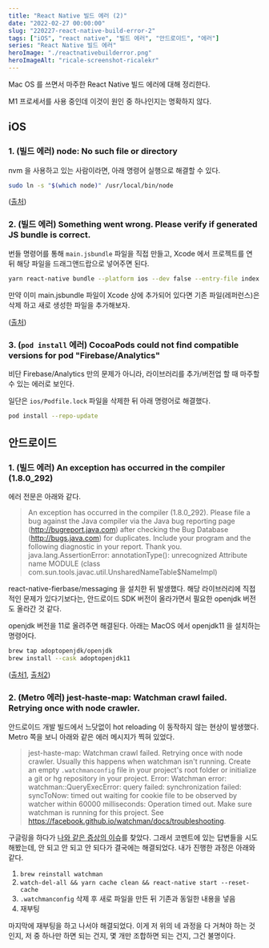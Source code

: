 ```yaml
---
title: "React Native 빌드 에러 (2)"
date: "2022-02-27 00:00:00"
slug: "220227-react-native-build-error-2"
tags: ["iOS", "react native", "빌드 에러", "안드로이드", "에러"]
series: "React Native 빌드 에러"
heroImage: "./reactnativebuilderror.png"
heroImageAlt: "ricale-screenshot-ricalekr"
---
```


Mac OS 를 쓰면서 마주한 React Native 빌드 에러에 대해 정리한다.

M1 프로세서를 사용 중인데 이것이 원인 중 하나인지는 명확하지 않다.

## iOS

### 1. (빌드 에러) node: No such file or directory

nvm 을 사용하고 있는 사람이라면, 아래 명령어 실행으로 해결할 수 있다.

```bash
sudo ln -s "$(which node)" /usr/local/bin/node
```

([출처](https://stackoverflow.com/a/66874780))

### 2. (빌드 에러) Something went wrong. Please verify if generated JS bundle is correct.

번들 명령어를 통해 `main.jsbundle` 파일을 직접 만들고, Xcode 에서 프로젝트를 연 뒤 해당 파일을 드래그앤드랍으로 넣어주면 된다.

```bash
yarn react-native bundle --platform ios --dev false --entry-file index.js --bundle-output ios/main.jsbundle
```

만약 이미 main.jsbundle 파일이 Xcode 상에 추가되어 있다면 기존 파일(레퍼런스)은 삭제 하고 새로 생성한 파일을 추가해보자.

([출처](https://github.com/Microsoft/react-native-code-push/issues/1066#issuecomment-340233140))

### 3. (`pod install` 에러) CocoaPods could not find compatible versions for pod "Firebase/Analytics"

비단 Firebase/Analytics 만의 문제가 아니라, 라이브러리를 추가/버전업 할 때 마주할 수 있는 에러로 보인다.

일단은 `ios/Podfile.lock` 파일을 삭제한 뒤 아래 명령어로 해결했다.

```sh
pod install --repo-update
```

## 안드로이드

### 1. (빌드 에러) An exception has occurred in the compiler (1.8.0_292)

에러 전문은 아래와 같다.

> An exception has occurred in the compiler (1.8.0_292). Please file a bug against the Java compiler via the Java bug reporting page (http://bugreport.java.com) after checking the Bug Database (http://bugs.java.com) for duplicates. Include your program and the following diagnostic in your report. Thank you.
> java.lang.AssertionError: annotationType(): unrecognized Attribute name MODULE (class com.sun.tools.javac.util.UnsharedNameTable$NameImpl)

react-native-fierbase/messaging 을 설치한 뒤 발생했다. 해당 라이브러리에 직접적인 문제가 있다기보다는, 안드로이드 SDK 버전이 올라가면서 필요한 openjdk 버전도 올라간 것 같다.

openjdk 버전을 11로 올려주면 해결된다. 아래는 MacOS 에서 openjdk11 을 설치하는 명령어다.

```bash
brew tap adoptopenjdk/openjdk
brew install --cask adoptopenjdk11
```

([출처1](https://github.com/invertase/react-native-firebase/issues/5909), [출처2](https://apple.stackexchange.com/questions/349454/how-can-i-upgrade-my-mac-to-openjdk-11-using-homebrew))

### 2. (Metro 에러) jest-haste-map: Watchman crawl failed. Retrying once with node crawler.

안드로이드 개발 빌드에서 느닷없이 hot reloading 이 동작하지 않는 현상이 발생했다. Metro 쪽을 보니 아래와 같은 에러 메시지가 찍혀 있었다.

> jest-haste-map: Watchman crawl failed. Retrying once with node crawler.
> Usually this happens when watchman isn't running. Create an empty `.watchmanconfig` file in your project's root folder or initialize a git or hg repository in your project.
> Error: Watchman error: watchman::QueryExecError: query failed: synchronization failed: syncToNow: timed out waiting for cookie file to be observed by watcher within 60000 milliseconds: Operation timed out. Make sure watchman is running for this project. See https://facebook.github.io/watchman/docs/troubleshooting.

구글링을 하다가 [나와 같은 증상의 이슈](https://github.com/facebook/draft-js/issues/2183)를 찾았다. 그래서 코멘트에 있는 답변들을 시도해봤는데, 안 되고 안 되고 안 되다가 결국에는 해결되었다. 내가 진행한 과정은 아래와 같다.

1. `brew reinstall watchman`
2. `watch-del-all && yarn cache clean && react-native start --reset-cache`
3. `.watchmanconfig` 삭제 후 새로 파일을 만든 뒤 기존과 동일한 내용을 넣음
4. 재부팅

마지막에 재부팅을 하고 나서야 해결되었다. 이게 저 위의 네 과정을 다 거쳐야 하는 것인지, 저 중 하나만 하면 되는 건지, 몇 개만 조합하면 되는 건지, 그건 불명이다.
